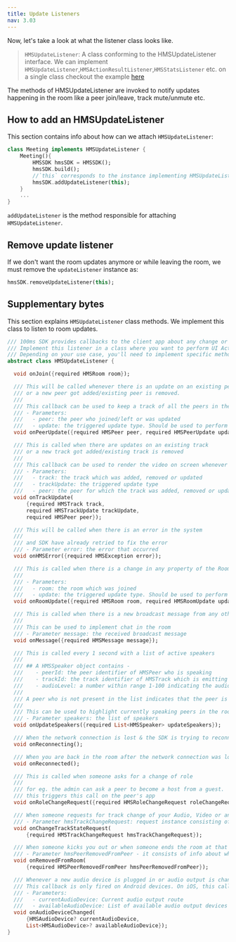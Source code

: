 ```yaml
---
title: Update Listeners
nav: 3.03
---
```


Now, let's take a look at what the listener class looks like.

> `HMSUpdateListener`: A class conforming to the HMSUpdateListener interface.
> We can implement `HMSUpdateListener`,`HMSActionResultListener`,`HMSStatsListener` etc. on a single class 
> checkout the example [here](https://github.com/100mslive/100ms-flutter/blob/main/example/lib/data_store/meeting_store.dart)

The methods of HMSUpdateListener are invoked to notify updates happening in the room like a peer join/leave, track mute/unmute etc.

## How to add an HMSUpdateListener

This section contains info about how can we attach `HMSUpdateListener`: 

```dart
class Meeting implements HMSUpdateListener {
    Meeting(){
        HMSSDK hmsSDK = HMSSDK();
        hmsSDK.build();
        //`this` corresponds to the instance implementing HMSUpdateListener
        hmsSDK.addUpdateListener(this);
    }
    ...
}
```

`addUpdateListener` is the method responsible for attaching `HMSUpdateListener`.

## Remove update listener

If we don't want the room updates anymore or while leaving the room, we must remove the `updateListener` instance as:

```dart
hmsSDK.removeUpdateListener(this);
```

## Supplementary bytes

This section explains `HMSUpdateListener` class methods. We implement this class to listen to room updates.

```dart
/// 100ms SDK provides callbacks to the client app about any change or update happening in the room after a user has joined by implementing HMSUpdateListener.
/// Implement this listener in a class where you want to perform UI Actions, update App State, etc. These updates can be used to render the video on the screen or to display other info regarding the room.
/// Depending on your use case, you'll need to implement specific methods of the Update Listener. The most common ones are onJoin, onPeerUpdate, onTrackUpdate & onHMSError.
abstract class HMSUpdateListener {

  void onJoin({required HMSRoom room});

  /// This will be called whenever there is an update on an existing peer
  /// or a new peer got added/existing peer is removed.
  ///
  /// This callback can be used to keep a track of all the peers in the room
  /// - Parameters:
  ///   - peer: the peer who joined/left or was updated
  ///   - update: the triggered update type. Should be used to perform different UI Actions
  void onPeerUpdate({required HMSPeer peer, required HMSPeerUpdate update});

  /// This is called when there are updates on an existing track
  /// or a new track got added/existing track is removed
  ///
  /// This callback can be used to render the video on screen whenever a track gets added
  /// - Parameters:
  ///   - track: the track which was added, removed or updated
  ///   - trackUpdate: the triggered update type
  ///   - peer: the peer for which the track was added, removed or updated
  void onTrackUpdate(
      {required HMSTrack track,
      required HMSTrackUpdate trackUpdate,
      required HMSPeer peer});

  /// This will be called when there is an error in the system
  ///
  /// and SDK have already retried to fix the error
  /// - Parameter error: the error that occurred
  void onHMSError({required HMSException error});

  /// This is called when there is a change in any property of the Room
  ///
  /// - Parameters:
  ///   - room: the room which was joined
  ///   - update: the triggered update type. Should be used to perform different UI Actions
  void onRoomUpdate({required HMSRoom room, required HMSRoomUpdate update});

  /// This is called when there is a new broadcast message from any other peer in the room
  ///
  /// This can be used to implement chat in the room
  /// - Parameter message: the received broadcast message
  void onMessage({required HMSMessage message});

  /// This is called every 1 second with a list of active speakers
  ///
  /// ## A HMSSpeaker object contains -
  ///    - peerId: the peer identifier of HMSPeer who is speaking
  ///    - trackId: the track identifier of HMSTrack which is emitting audio
  ///    - audioLevel: a number within range 1-100 indicating the audio volume
  ///
  /// A peer who is not present in the list indicates that the peer is not speaking
  ///
  /// This can be used to highlight currently speaking peers in the room
  /// - Parameter speakers: the list of speakers
  void onUpdateSpeakers({required List<HMSSpeaker> updateSpeakers});

  /// When the network connection is lost & the SDK is trying to reconnect to the room
  void onReconnecting();

  /// When you are back in the room after the network connection was lost
  void onReconnected();

  /// This is called when someone asks for a change of role
  ///
  /// for eg. the admin can ask a peer to become a host from a guest.
  /// this triggers this call on the peer's app
  void onRoleChangeRequest({required HMSRoleChangeRequest roleChangeRequest});

  /// When someone requests for track change of your Audio, Video or an Auxiliary track like Screenshare, this event will be triggered
  /// - Parameter hmsTrackChangeRequest: request instance consisting of all the required info about track change
  void onChangeTrackStateRequest(
      {required HMSTrackChangeRequest hmsTrackChangeRequest});

  /// When someone kicks you out or when someone ends the room at that time it is triggered
  /// - Parameter hmsPeerRemovedFromPeer - it consists of info about who removed you and why.
  void onRemovedFromRoom(
      {required HMSPeerRemovedFromPeer hmsPeerRemovedFromPeer});

  /// Whenever a new audio device is plugged in or audio output is changed we get the onAudioDeviceChanged update
  /// This callback is only fired on Android devices. On iOS, this callback will not be triggered.
  /// - Parameters:
  ///   - currentAudioDevice: Current audio output route
  ///   - availableAudioDevice: List of available audio output devices
  void onAudioDeviceChanged(
      {HMSAudioDevice? currentAudioDevice,
      List<HMSAudioDevice>? availableAudioDevice});
}
```
